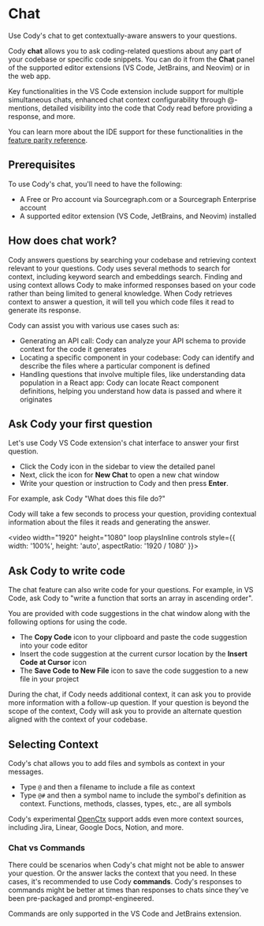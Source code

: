 # Chat

<p className="subtitle">Use Cody's chat to get contextually-aware answers to your questions.</p>

Cody **chat** allows you to ask coding-related questions about any part of your codebase or specific code snippets. You can do it from the **Chat** panel of the supported editor extensions (VS Code, JetBrains, and Neovim) or in the web app.

Key functionalities in the VS Code extension include support for multiple simultaneous chats, enhanced chat context configurability through @-mentions, detailed visibility into the code that Cody read before providing a response, and more.

You can learn more about the IDE support for these functionalities in the [feature parity reference](/cody/clients/feature-reference#chat).

## Prerequisites

To use Cody's chat, you'll need to have the following:

- A Free or Pro account via Sourcegraph.com or a Sourcegraph Enterprise account
- A supported editor extension (VS Code, JetBrains, and Neovim) installed

## How does chat work?

Cody answers questions by searching your codebase and retrieving context relevant to your questions. Cody uses several methods to search for context, including keyword search and embeddings search. Finding and using context allows Cody to make informed responses based on your code rather than being limited to general knowledge. When Cody retrieves context to answer a question, it will tell you which code files it read to generate its response.

Cody can assist you with various use cases such as:

- Generating an API call: Cody can analyze your API schema to provide context for the code it generates
- Locating a specific component in your codebase: Cody can identify and describe the files where a particular component is defined
- Handling questions that involve multiple files, like understanding data population in a React app: Cody can locate React component definitions, helping you understand how data is passed and where it originates

## Ask Cody your first question

Let's use Cody VS Code extension's chat interface to answer your first question.

- Click the Cody icon in the sidebar to view the detailed panel
- Next, click the icon for **New Chat** to open a new chat window
- Write your question or instruction to Cody and then press **Enter**.

For example, ask Cody "What does this file do?"

Cody will take a few seconds to process your question, providing contextual information about the files it reads and generating the answer.

<video width="1920" height="1080" loop playsInline controls style={{ width: '100%', height: 'auto', aspectRatio: '1920 / 1080' }}>
  <source src="https://storage.googleapis.com/sourcegraph-assets/Docs/Media/chat-interface-0724.mp4" type="video/mp4" />
</video>

## Ask Cody to write code

The chat feature can also write code for your questions. For example, in VS Code, ask Cody to "write a function that sorts an array in ascending order".

You are provided with code suggestions in the chat window along with the following options for using the code.

- The **Copy Code** icon to your clipboard and paste the code suggestion into your code editor
- Insert the code suggestion at the current cursor location by the **Insert Code at Cursor** icon
- The **Save Code to New File** icon to save the code suggestion to a new file in your project

During the chat, if Cody needs additional context, it can ask you to provide more information with a follow-up question. If your question is beyond the scope of the context, Cody will ask you to provide an alternate question aligned with the context of your codebase.

## Selecting Context

Cody's chat allows you to add files and symbols as context in your messages.

- Type `@` and then a filename to include a file as context
- Type `@#` and then a symbol name to include the symbol's definition as context. Functions, methods, classes, types, etc., are all symbols

Cody's experimental [OpenCtx](/cody/capabilities/openctx) support adds even more context sources, including Jira, Linear, Google Docs, Notion, and more.

### Chat vs Commands

There could be scenarios when Cody's chat might not be able to answer your question. Or the answer lacks the context that you need. In these cases, it's recommended to use Cody **commands**. Cody's responses to commands might be better at times than responses to chats since they've been pre-packaged and prompt-engineered.

<Callout type="note"> Commands are only supported in the VS Code and JetBrains extension.</Callout>
